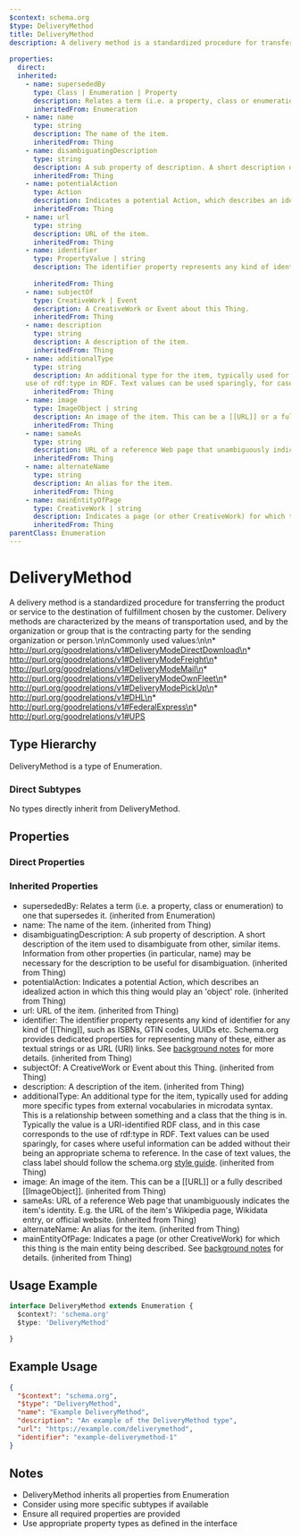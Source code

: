 ```yaml
---
$context: schema.org
$type: DeliveryMethod
title: DeliveryMethod
description: A delivery method is a standardized procedure for transferring the product or service to the destination of fulfillment chosen by the customer. Delivery methods are characterized by the means of transportation used, and by the organization or group that is the contracting party for the sending organization or person.\n\nCommonly used values:\n\n* http://purl.org/goodrelations/v1#DeliveryModeDirectDownload\n* http://purl.org/goodrelations/v1#DeliveryModeFreight\n* http://purl.org/goodrelations/v1#DeliveryModeMail\n* http://purl.org/goodrelations/v1#DeliveryModeOwnFleet\n* http://purl.org/goodrelations/v1#DeliveryModePickUp\n* http://purl.org/goodrelations/v1#DHL\n* http://purl.org/goodrelations/v1#FederalExpress\n* http://purl.org/goodrelations/v1#UPS
        
properties:
  direct:
  inherited:
    - name: supersededBy
      type: Class | Enumeration | Property
      description: Relates a term (i.e. a property, class or enumeration) to one that supersedes it.
      inheritedFrom: Enumeration
    - name: name
      type: string
      description: The name of the item.
      inheritedFrom: Thing
    - name: disambiguatingDescription
      type: string
      description: A sub property of description. A short description of the item used to disambiguate from other, similar items. Information from other properties (in particular, name) may be necessary for the description to be useful for disambiguation.
      inheritedFrom: Thing
    - name: potentialAction
      type: Action
      description: Indicates a potential Action, which describes an idealized action in which this thing would play an 'object' role.
      inheritedFrom: Thing
    - name: url
      type: string
      description: URL of the item.
      inheritedFrom: Thing
    - name: identifier
      type: PropertyValue | string
      description: The identifier property represents any kind of identifier for any kind of [[Thing]], such as ISBNs, GTIN codes, UUIDs etc. Schema.org provides dedicated properties for representing many of these, either as textual strings or as URL (URI) links. See [background notes](/docs/datamodel.html#identifierBg) for more details.
        
      inheritedFrom: Thing
    - name: subjectOf
      type: CreativeWork | Event
      description: A CreativeWork or Event about this Thing.
      inheritedFrom: Thing
    - name: description
      type: string
      description: A description of the item.
      inheritedFrom: Thing
    - name: additionalType
      type: string
      description: An additional type for the item, typically used for adding more specific types from external vocabularies in microdata syntax. This is a relationship between something and a class that the thing is in. Typically the value is a URI-identified RDF class, and in this case corresponds to the
    use of rdf:type in RDF. Text values can be used sparingly, for cases where useful information can be added without their being an appropriate schema to reference. In the case of text values, the class label should follow the schema.org <a href="https://schema.org/docs/styleguide.html">style guide</a>.
      inheritedFrom: Thing
    - name: image
      type: ImageObject | string
      description: An image of the item. This can be a [[URL]] or a fully described [[ImageObject]].
      inheritedFrom: Thing
    - name: sameAs
      type: string
      description: URL of a reference Web page that unambiguously indicates the item's identity. E.g. the URL of the item's Wikipedia page, Wikidata entry, or official website.
      inheritedFrom: Thing
    - name: alternateName
      type: string
      description: An alias for the item.
      inheritedFrom: Thing
    - name: mainEntityOfPage
      type: CreativeWork | string
      description: Indicates a page (or other CreativeWork) for which this thing is the main entity being described. See [background notes](/docs/datamodel.html#mainEntityBackground) for details.
      inheritedFrom: Thing
parentClass: Enumeration
---
```

# DeliveryMethod

A delivery method is a standardized procedure for transferring the product or service to the destination of fulfillment chosen by the customer. Delivery methods are characterized by the means of transportation used, and by the organization or group that is the contracting party for the sending organization or person.\n\nCommonly used values:\n\n* http://purl.org/goodrelations/v1#DeliveryModeDirectDownload\n* http://purl.org/goodrelations/v1#DeliveryModeFreight\n* http://purl.org/goodrelations/v1#DeliveryModeMail\n* http://purl.org/goodrelations/v1#DeliveryModeOwnFleet\n* http://purl.org/goodrelations/v1#DeliveryModePickUp\n* http://purl.org/goodrelations/v1#DHL\n* http://purl.org/goodrelations/v1#FederalExpress\n* http://purl.org/goodrelations/v1#UPS
        

## Type Hierarchy

DeliveryMethod is a type of Enumeration.

### Direct Subtypes

No types directly inherit from DeliveryMethod.

## Properties

### Direct Properties



### Inherited Properties

- supersededBy: Relates a term (i.e. a property, class or enumeration) to one that supersedes it. (inherited from Enumeration)
- name: The name of the item. (inherited from Thing)
- disambiguatingDescription: A sub property of description. A short description of the item used to disambiguate from other, similar items. Information from other properties (in particular, name) may be necessary for the description to be useful for disambiguation. (inherited from Thing)
- potentialAction: Indicates a potential Action, which describes an idealized action in which this thing would play an 'object' role. (inherited from Thing)
- url: URL of the item. (inherited from Thing)
- identifier: The identifier property represents any kind of identifier for any kind of [[Thing]], such as ISBNs, GTIN codes, UUIDs etc. Schema.org provides dedicated properties for representing many of these, either as textual strings or as URL (URI) links. See [background notes](/docs/datamodel.html#identifierBg) for more details.
         (inherited from Thing)
- subjectOf: A CreativeWork or Event about this Thing. (inherited from Thing)
- description: A description of the item. (inherited from Thing)
- additionalType: An additional type for the item, typically used for adding more specific types from external vocabularies in microdata syntax. This is a relationship between something and a class that the thing is in. Typically the value is a URI-identified RDF class, and in this case corresponds to the
    use of rdf:type in RDF. Text values can be used sparingly, for cases where useful information can be added without their being an appropriate schema to reference. In the case of text values, the class label should follow the schema.org <a href="https://schema.org/docs/styleguide.html">style guide</a>. (inherited from Thing)
- image: An image of the item. This can be a [[URL]] or a fully described [[ImageObject]]. (inherited from Thing)
- sameAs: URL of a reference Web page that unambiguously indicates the item's identity. E.g. the URL of the item's Wikipedia page, Wikidata entry, or official website. (inherited from Thing)
- alternateName: An alias for the item. (inherited from Thing)
- mainEntityOfPage: Indicates a page (or other CreativeWork) for which this thing is the main entity being described. See [background notes](/docs/datamodel.html#mainEntityBackground) for details. (inherited from Thing)

## Usage Example

```typescript
interface DeliveryMethod extends Enumeration {
  $context?: 'schema.org'
  $type: 'DeliveryMethod'

}
```

## Example Usage

```json
{
  "$context": "schema.org",
  "$type": "DeliveryMethod",
  "name": "Example DeliveryMethod",
  "description": "An example of the DeliveryMethod type",
  "url": "https://example.com/deliverymethod",
  "identifier": "example-deliverymethod-1"
}
```

## Notes

- DeliveryMethod inherits all properties from Enumeration
- Consider using more specific subtypes if available
- Ensure all required properties are provided
- Use appropriate property types as defined in the interface